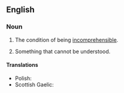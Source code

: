 ==English==

===Noun===
{{en-noun|~}}

# {{lb|en|uncountable}} The condition of being [[incomprehensible]].
# {{lb|en|countable}} Something that cannot be understood.

====Translations====
{{trans-top|condition of being incomprehensible}}
* Polish: {{t+|pl|zagadkowość|f}}
* Scottish Gaelic: {{t|gd|do-thuigsinneachd|f}}
{{trans-mid}}
{{trans-bottom}}